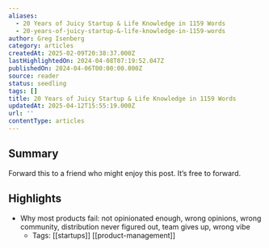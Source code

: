 ```yaml
---
aliases:
  - 20 Years of Juicy Startup & Life Knowledge in 1159 Words
  - 20-years-of-juicy-startup-&-life-knowledge-in-1159-words
author: Greg Isenberg
category: articles
createdAt: 2025-02-09T20:38:37.000Z
lastHighlightedOn: 2024-04-08T07:19:52.047Z
publishedOn: 2024-04-06T00:00:00.000Z
source: reader
status: seedling
tags: []
title: 20 Years of Juicy Startup & Life Knowledge in 1159 Words
updatedAt: 2025-04-12T15:55:19.000Z
url: ''
contentType: articles
---
```

## Summary

Forward this to a friend who might enjoy this post. It’s free to forward.

## Highlights

- Why most products fail: not opinionated enough, wrong opinions, wrong community, distribution never figured out, team gives up, wrong vibe
    - Tags: [[startups]] [[product-management]]
